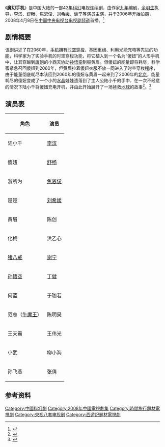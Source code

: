 {{Other uses|魔幻手机2傻妞归来|other=魔幻手机第2部|subject=魔幻手机第1部}}{{noteTA
|1=zh-hans:余明生;zh-hant:余明生;
}}{{电视节目信息框
| 颜色 = #C6C9FF
| 名称 = 魔幻手机
| 英文名称 = Magic Mobile Phone
| 图片 = 魔幻手机.PNG
| 图说 = 海报
| 别名 = 
| 类型 = [[科幻|科幻]]、爱情、[[喜剧|喜剧]]
| 格式 = 
| 原作 = 
| 开创 = 
| 开发 = 
| 编剧 = [[九年|九年]]
| 总导演 = 
| 导演 = [[余明生|余明生]]
| 助理导演 = 
| 创意总监 = 
| 主持 = 
| 联合主持 = 
| 主演 = [[李滨_(男演员)|李滨]]<br>[[舒畅_(演员)|舒畅]]<br>[[焦恩俊|焦恩俊]]<br>[[刘希媛|刘希媛]]<br>[[谢宁(中国演员)|谢宁]]<br>[[丁健_(演员)|丁健]]
| 评委 = 
| 配音 = 
| 旁白 = 
| 国家 = {{CHN}}
| 语言 = [[普通话|普通话]]
| 字幕 = 
| 标语 = 
| 季数 = 
| 集数 = 42集
| 每集列表 = 
| 每集长度 = 
| 配乐 = 
| 主题曲 = 
| 片头曲 = 
| 作曲 = 
| 作词 = 
| 演唱 = 
| 片尾曲 = 
| 作曲2 = 
| 作词2 = 
| 演唱2 = 
| 插曲 = 
| 制作年份 = 2006
| 制片人 = 李功达
| 共同制片人 = 
| 出品人 = 
| 总监制 = 
| 监制 = 
| 执行制作 = 
| 共同执行制作 = <!-- | 副制作人  =  -->
| 顾问标签 = 
| 顾问 = 
| 故事标签 = 
| 故事 = 
| 编审 = 
| 剪辑 = 
| 外景 = 
| 摄影 = 
| 机位 = 
| 制作公司 = [[中国电视剧制作中心|中国电视剧制作中心]]<br>北京亿源集成影视文化传播有限公司<br>杭州嘉艺影视传媒有限公司
| 电视网 = [[中国中央电视台电视剧频道|中国中央电视台电视剧频道]]
| 图像制式 = [[SDTV|SDTV]]
| 声音制式 = 
| 播出国家 = 
| 开始 = {{Start date|2008|04|08}}
| 结束 = {{When|{{End date|2008|06|04}}}}
| 续作 = [[魔幻手机2傻妞归来|魔幻手机2傻妞归来]]
| 相关节目 = 
| 官方网站 = 
| 制作网站 = 
| imdb_id = 
| tv_com_id = 
}}

《'''魔幻手机'''》是中国大陆的一部42集[[科幻|科幻]]电视连续剧，由作家[[九年|九年]]编剧，[[余明生|余明生]]执导，[[李滨_(男演员)|李滨]]、[[舒畅_(演员)|舒畅]]、[[焦恩俊|焦恩俊]]、[[刘希媛|刘希媛]]、[[谢宁(中国演员)|谢宁]]等演员主演，并于2006年开始拍摄，2008年4月8日在[[中国中央电视台电视剧频道|中国中央电视台电视剧频道]]首播。<ref name="sina1">{{cite news|title=焦恩俊舒畅主演《魔幻手机》播出发布会实录|url=http://ent.sina.com.cn/v/2008-03-27/ba1964366.shtml|accessdate=2016-08-22|agency=新浪|date=2008-03-27}}</ref>

== 剧情概要 ==
该剧讲述了在2060年，[[手机|手机]]拥有[[时间旅行|时空穿梭]]、基因重组、利用光能充电等先进的功能，科学家为了实验手机的时空穿梭功能，将它植入到一个名为“傻妞”的人形手机中，让其穿越到[[唐朝|唐朝]]的小西天协助[[孙悟空|孙悟空]]制服黄眉。但傻妞的能量即将耗尽，科学家紧急召回傻妞到2060年，但黄眉拉着傻妞衣服不放一同进入了时空穿梭程序，由于能量彻底耗尽本该回到2060年的傻妞与黄眉一起来到了2006年的[[北京|北京]]，能量耗尽的傻妞变成了一个小的[[水晶|水晶]]娃娃遗落到了主人公陆小千的手中，在一次不经意的情况下陆小千将傻妞充电开机，并由此开始展开了一场拯救[[地球|地球]]的故事<ref name="serious">{{cite news|title=观众质疑《魔幻手机》恶搞 主创坚称为严肃喜剧|url=http://ent.qq.com/a/20080412/000036.htm|accessdate=2016-08-22|agency=京华时报|publisher=腾讯网|date=2008-04-28}}</ref>。<ref>{{cite web|title=资料：电视剧《魔幻手机》剧情梗概|url=http://news.xinhuanet.com/ent/2008-03/28/content_7873707.htm|website=新华网|accessdate=2016-08-22|deadurl=yes|archiveurl=https://web.archive.org/web/20170305062109/http://news.xinhuanet.com/ent/2008-03/28/content_7873707.htm|archivedate=2017-03-05}}</ref>

== 演员表 ==
{| class="wikitable" width="30%" style="text-align:center;"
|-
! 角色 !! 演员
|-
| 陆小千 || [[李滨_(男演员)|李滨]]
|-
| 傻妞 || [[舒畅_(演员)|舒畅]]
|-
| 游所为 || [[焦恩俊|焦恩俊]]
|-
| 楚楚 || [[刘希媛|刘希媛]]
|-
| 黄眉 || 陈创
|-
| 化梅 || 洪乙心
|-
| [[猪八戒|猪八戒]] || [[谢宁(中国演员)|谢宁]]
|-
| [[孙悟空|孙悟空]] || [[丁健_(演员)|丁健]]
|-
| 何蓝 || 于珈若
|-
| 范总（[[牛魔王|牛魔王]]） || 陈明昊
|-
| 王天霸 || 王伟光
|-
| 小武 || 柳小海
|-
| 孙飞燕 || 张倩
|}

== 参考资料 ==
{{reflist|2}}

{{DEFAULTSORT:M魔}}
[[Category:中國科幻劇|Category:中國科幻劇]]
[[Category:2008年中國電視劇集|Category:2008年中國電視劇集]]
[[Category:時間旅行題材電視劇|Category:時間旅行題材電視劇]]
[[Category:央视八套电视剧|Category:央视八套电视剧]]
[[Category:西遊記題材電視劇|Category:西遊記題材電視劇]]